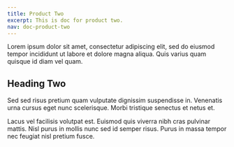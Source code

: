```yaml
---
title: Product Two
excerpt: This is doc for product two.
nav: doc-product-two
---
```


Lorem ipsum dolor sit amet, consectetur adipiscing elit, sed do eiusmod tempor incididunt ut labore et dolore magna aliqua. Quis varius quam quisque id diam vel quam.

## Heading Two

Sed sed risus pretium quam vulputate dignissim suspendisse in. Venenatis urna cursus eget nunc scelerisque. Morbi tristique senectus et netus et.

Lacus vel facilisis volutpat est. Euismod quis viverra nibh cras pulvinar mattis. Nisl purus in mollis nunc sed id semper risus. Purus in massa tempor nec feugiat nisl pretium fusce.
